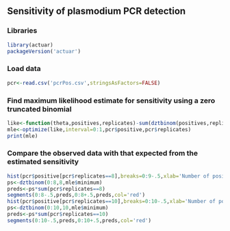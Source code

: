 ## Sensitivity of plasmodium PCR detection

### Libraries
```r
library(actuar)
packageVersion('actuar')
```

### Load data
```r
pcr<-read.csv('pcrPos.csv',stringsAsFactors=FALSE)
```

### Find maximum likelihood estimate for sensitivity using a zero truncated binomial
```r
like<-function(theta,positives,replicates)-sum(dztbinom(positives,replicates,theta,log=TRUE))
mle<-optimize(like,interval=0:1,pcr$positive,pcr$replicates)
print(mle)
```

### Compare the observed data with that expected from the estimated sensitivity
```r
hist(pcr$positive[pcr$replicates==8],breaks=0:9-.5,xlab='Number of positive PCRs',main='8 replicate samples',las=1)
ps<-dztbinom(0:8,8,mle$minimum)
preds<-ps*sum(pcr$replicates==8)
segments(0:8-.5,preds,0:8+.5,preds,col='red')
hist(pcr$positive[pcr$replicates==10],breaks=0:10-.5,xlab='Number of positive PCRs',main='10 replicate samples',ylim=c(0,1.2),las=1)
ps<-dztbinom(0:10,10,mle$minimum)
preds<-ps*sum(pcr$replicates==10)
segments(0:10-.5,preds,0:10+.5,preds,col='red')
```
